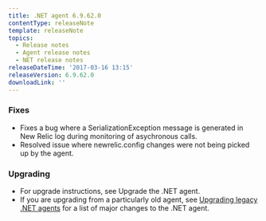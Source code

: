 ```yaml
---
title: .NET agent 6.9.62.0
contentType: releaseNote
template: releaseNote
topics:
  - Release notes
  - Agent release notes
  - NET release notes
releaseDateTime: '2017-03-16 13:15'
releaseVersion: 6.9.62.0
downloadLink: ''
---
```


### Fixes

* Fixes a bug where a SerializationException message is generated in New Relic log during monitoring of asychronous calls.
* Resolved issue where newrelic.config changes were not being picked up by the agent.

### Upgrading

* For upgrade instructions, see Upgrade the .NET agent.
* If you are upgrading from a particularly old agent, see [Upgrading legacy .NET agents](https://docs.newrelic.com/docs/agents/net-agent/troubleshooting/upgrade-legacy-net-agents) for a list of major changes to the .NET agent.
